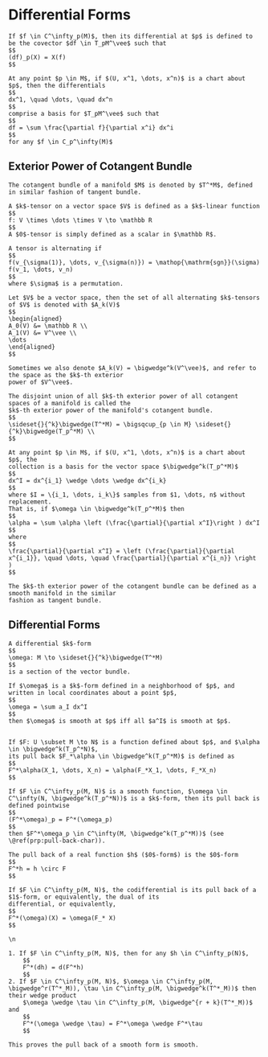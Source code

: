 # Differential Forms

```definition

If $f \in C^\infty_p(M)$, then its differential at $p$ is defined to be the covector $df \in T_pM^\vee$ such that
$$
(df)_p(X) = X(f)
$$

```

```theorem

At any point $p \in M$, if $(U, x^1, \dots, x^n)$ is a chart about $p$, then the differentials
$$
dx^1, \quad \dots, \quad dx^n
$$
comprise a basis for $T_pM^\vee$ such that
$$
df = \sum \frac{\partial f}{\partial x^i} dx^i
$$
for any $f \in C_p^\infty(M)$

```



## Exterior Power of Cotangent Bundle

```definition

The cotangent bundle of a manifold $M$ is denoted by $T^*M$, defined in similar fashion of tangent bundle.

```

```definition

A $k$-tensor on a vector space $V$ is defined as a $k$-linear function
$$
f: V \times \dots \times V \to \mathbb R
$$
A $0$-tensor is simply defined as a scalar in $\mathbb R$.

A tensor is alternating if
$$
f(v_{\sigma(1)}, \dots, v_{\sigma(n)}) = \mathop{\mathrm{sgn}}(\sigma) f(v_1, \dots, v_n)
$$
where $\sigma$ is a permutation.

```

```definition

Let $V$ be a vector space, then the set of all alternating $k$-tensors of $V$ is denoted with $A_k(V)$
$$
\begin{aligned}
A_0(V) &= \mathbb R \\
A_1(V) &= V^\vee \\
\dots
\end{aligned}
$$

Sometimes we also denote $A_k(V) = \bigwedge^k(V^\vee)$, and refer to the space as the $k$-th exterior
power of $V^\vee$.

```

```definition
The disjoint union of all $k$-th exterior power of all cotangent spaces of a manifold is called the
$k$-th exterior power of the manifold's cotangent bundle.
$$
\sideset{}{^k}\bigwedge(T^*M) = \bigsqcup_{p \in M} \sideset{}{^k}\bigwedge(T_p^*M) \\
$$
```

```theorem
At any point $p \in M$, if $(U, x^1, \dots, x^n)$ is a chart about $p$, the
collection is a basis for the vector space $\bigwedge^k(T_p^*M)$
$$
dx^I = dx^{i_1} \wedge \dots \wedge dx^{i_k}
$$
where $I = \{i_1, \dots, i_k\}$ samples from $1, \dots, n$ without replacement.
That is, if $\omega \in \bigwedge^k(T_p^*M)$ then
$$
\alpha = \sum \alpha \left (\frac{\partial}{\partial x^I}\right ) dx^I
$$
where
$$
\frac{\partial}{\partial x^I} = \left (\frac{\partial}{\partial x^{i_1}}, \quad \dots, \quad \frac{\partial}{\partial x^{i_n}} \right )
$$
```


```proposition
The $k$-th exterior power of the cotangent bundle can be defined as a smooth manifold in the similar
fashion as tangent bundle.
```

## Differential Forms

```definition
A differential $k$-form
$$
\omega: M \to \sideset{}{^k}\bigwedge(T^*M)
$$
is a section of the vector bundle.
```

```proposition

If $\omega$ is a $k$-form defined in a neighborhood of $p$, and written in local coordinates about a point $p$,
$$
\omega = \sum a_I dx^I
$$
then $\omega$ is smooth at $p$ iff all $a^I$ is smooth at $p$.


```

```definition

If $F: U \subset M \to N$ is a function defined about $p$, and $\alpha \in \bigwedge^k(T_p^*N)$,
its pull back $F_*\alpha \in \bigwedge^k(T_p^*M)$ is defined as
$$
F^*\alpha(X_1, \dots, X_n) = \alpha(F_*X_1, \dots, F_*X_n)
$$

If $F \in C^\infty_p(M, N)$ is a smooth function, $\omega \in C^\infty(N, \bigwedge^k(T_p^*N))$ is a $k$-form, then its pull back is defined pointwise
$$
(F^*\omega)_p = F^*(\omega_p)
$$
then $F^*\omega_p \in C^\infty(M, \bigwedge^k(T_p^*M))$ (see \@ref(prp:pull-back-char)).

The pull back of a real function $h$ ($0$-form$) is the $0$-form
$$
F^*h = h \circ F
$$

```


```definition

If $F \in C^\infty_p(M, N)$, the codifferential is its pull back of a $1$-form, or equivalently, the dual of its
differential, or equivalently,
$$
F^*(\omega)(X) = \omega(F_* X)
$$
```


```proposition
\n

1. If $F \in C^\infty_p(M, N)$, then for any $h \in C^\infty_p(N)$,
    $$
    F^*(dh) = d(F^*h)
    $$
2. If $F \in C^\infty_p(M, N)$, $\omega \in C^\infty_p(M, \bigwedge^r(T^*_M)), \tau \in C^\infty_p(M, \bigwedge^k(T^*_M))$ then their wedge product
    $\omega \wedge \tau \in C^\infty_p(M, \bigwedge^{r + k}(T^*_M))$ and
    $$
    F^*(\omega \wedge \tau) = F^*\omega \wedge F^*\tau
    $$

This proves the pull back of a smooth form is smooth.
```